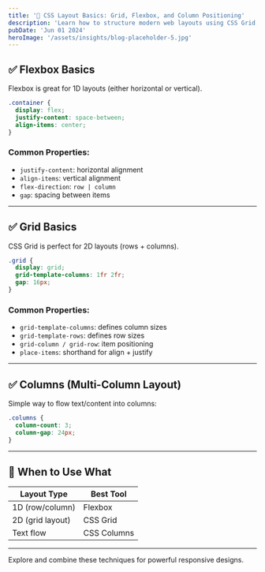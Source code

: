 ```yaml
---
title: '🧱 CSS Layout Basics: Grid, Flexbox, and Column Positioning'
description: 'Learn how to structure modern web layouts using CSS Grid, Flexbox, and column techniques.'
pubDate: 'Jun 01 2024'
heroImage: '/assets/insights/blog-placeholder-5.jpg'
---
```


## ✅ Flexbox Basics

Flexbox is great for 1D layouts (either horizontal or vertical).

```css
.container {
  display: flex;
  justify-content: space-between;
  align-items: center;
}
```

### Common Properties:
- `justify-content`: horizontal alignment
- `align-items`: vertical alignment
- `flex-direction`: `row | column`
- `gap`: spacing between items

---

## ✅ Grid Basics

CSS Grid is perfect for 2D layouts (rows + columns).

```css
.grid {
  display: grid;
  grid-template-columns: 1fr 2fr;
  gap: 16px;
}
```

### Common Properties:
- `grid-template-columns`: defines column sizes
- `grid-template-rows`: defines row sizes
- `grid-column / grid-row`: item positioning
- `place-items`: shorthand for align + justify

---

## ✅ Columns (Multi-Column Layout)

Simple way to flow text/content into columns:

```css
.columns {
  column-count: 3;
  column-gap: 24px;
}
```

---

## 🔁 When to Use What

| Layout Type      | Best Tool     |
|------------------|---------------|
| 1D (row/column)  | Flexbox       |
| 2D (grid layout) | CSS Grid      |
| Text flow        | CSS Columns   |

---

Explore and combine these techniques for powerful responsive designs.